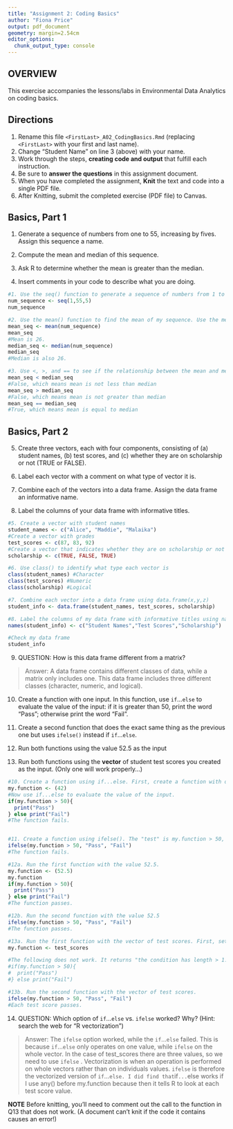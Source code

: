 ```yaml
---
title: "Assignment 2: Coding Basics"
author: "Fiona Price"
output: pdf_document
geometry: margin=2.54cm
editor_options: 
  chunk_output_type: console
---
```


## OVERVIEW

This exercise accompanies the lessons/labs in Environmental Data Analytics on coding basics.

## Directions

1.  Rename this file `<FirstLast>_A02_CodingBasics.Rmd` (replacing `<FirstLast>` with your first and last name).
2.  Change "Student Name" on line 3 (above) with your name.
3.  Work through the steps, **creating code and output** that fulfill each instruction.
4.  Be sure to **answer the questions** in this assignment document.
5.  When you have completed the assignment, **Knit** the text and code into a single PDF file.
6.  After Knitting, submit the completed exercise (PDF file) to Canvas.

## Basics, Part 1

1.  Generate a sequence of numbers from one to 55, increasing by fives. Assign this sequence a name.

2.  Compute the mean and median of this sequence.

3.  Ask R to determine whether the mean is greater than the median.

4.  Insert comments in your code to describe what you are doing.

```r
#1. Use the seq() function to generate a sequence of numbers from 1 to 55. The "from" argument is 1, the "to" argument is 55, and the "by" argument is 5.
num_sequence <- seq(1,55,5)
num_sequence

#2. Use the mean() function to find the mean of my sequence. Use the median() function to find the median of my sequence.
mean_seq <- mean(num_sequence)
mean_seq
#Mean is 26.
median_seq <- median(num_sequence)
median_seq
#Median is also 26. 

#3. Use <, >, and == to see if the relationship between the mean and median. These will return "TRUE" or "FALSE" statements.
mean_seq < median_seq
#False, which means mean is not less than median
mean_seq > median_seq
#False, which means mean is not greater than median
mean_seq == median_seq
#True, which means mean is equal to median

```

## Basics, Part 2

5.  Create three vectors, each with four components, consisting of (a) student names, (b) test scores, and (c) whether they are on scholarship or not (TRUE or FALSE).

6.  Label each vector with a comment on what type of vector it is.

7.  Combine each of the vectors into a data frame. Assign the data frame an informative name.

8.  Label the columns of your data frame with informative titles.

```r
#5. Create a vector with student names
student_names <- c("Alice", "Maddie", "Malaika")
#Create a vector with grades
test_scores <- c(87, 83, 92)
#Create a vector that indicates whether they are on scholarship or not
scholarship <- c(TRUE, FALSE, TRUE)

#6. Use class() to identify what type each vector is
class(student_names) #Character 
class(test_scores) #Numeric 
class(scholarship) #Logical

#7. Combine each vector into a data frame using data.frame(x,y,z)
student_info <- data.frame(student_names, test_scores, scholarship)

#8. Label the columns of my data frame with informative titles using names(). 
names(student_info) <- c("Student Names","Test Scores","Scholarship")

#Check my data frame
student_info

```

9.  QUESTION: How is this data frame different from a matrix?

> Answer: A data frame contains different classes of data, while a matrix only includes one. This data frame includes three different classes (character, numeric, and logical).

10. Create a function with one input. In this function, use `if`...`else` to evaluate the value of the input: if it is greater than 50, print the word "Pass"; otherwise print the word "Fail". 

11. Create a second function that does the exact same thing as the previous one but uses `ifelse()` instead if `if`...`else `. 

12. Run both functions using the value 52.5 as the input

13. Run both functions using the **vector** of student test scores you created as the input. (Only one will work properly...)

```r
#10. Create a function using if...else. First, create a function with one input.
my.function <- (42)
#Now use if...else to evaluate the value of the input. 
if(my.function > 50){
  print("Pass")
} else print("Fail")
#The function fails. 


#11. Create a function using ifelse(). The "test" is my.function > 50, the "yes" is "Pass" and the "no" is "Fail.
ifelse(my.function > 50, "Pass", "Fail")
#The function fails. 

#12a. Run the first function with the value 52.5.
my.function <- (52.5)
my.function
if(my.function > 50){
  print("Pass")
} else print("Fail")
#The function passes.

#12b. Run the second function with the value 52.5
ifelse(my.function > 50, "Pass", "Fail")
#The function passes.

#13a. Run the first function with the vector of test scores. First, set my.function to be equal to test_scores.
my.function <- test_scores

#The following does not work. It returns "the condition has length > 1. 
#if(my.function > 50){
#  print("Pass")
#} else print("Fail")

#13b. Run the second function with the vector of test scores. 
ifelse(my.function > 50, "Pass", "Fail")
#Each test score passes.
```

14. QUESTION: Which option of `if`...`else` vs. `ifelse` worked? Why? (Hint: search the web for "R vectorization")

> Answer: The `ifelse` option worked, while the `if`...`else` failed. This is because `if`...`else` only operates on one value, while `ifelse` on the whole vector. In the case of test_scores there are three values, so we need to use `ifelse` . Vectorization is when an operation is performed on whole vectors rather than on individuals values. `ifelse` is therefore the vectorized version of `if`...`else. I did find that `if`...`else works if I use any() before my.function because then it tells R to look at each test score value.

**NOTE** Before knitting, you'll need to comment out the call to the function in Q13 that does not work. (A document can't knit if the code it contains causes an error!)